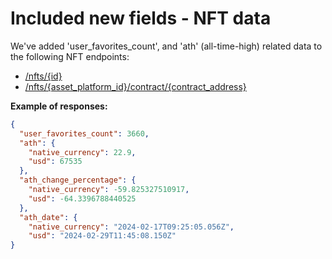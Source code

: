 # Included new fields - NFT data

We've added  'user\_favorites\_count', and 'ath' (all-time-high) related data to the following NFT endpoints:

* [/nfts/\{id}](/reference/nfts-id)
* [/nfts/\{asset\_platform\_id}/contract/\{contract\_address}](/reference/nfts-contract-address)

**Example of responses:**

```json
{
  "user_favorites_count": 3660,
  "ath": {
    "native_currency": 22.9,
    "usd": 67535
  },
  "ath_change_percentage": {
    "native_currency": -59.825327510917,
    "usd": -64.3396788440525
  },
  "ath_date": {
    "native_currency": "2024-02-17T09:25:05.056Z",
    "usd": "2024-02-29T11:45:08.150Z"
}
```